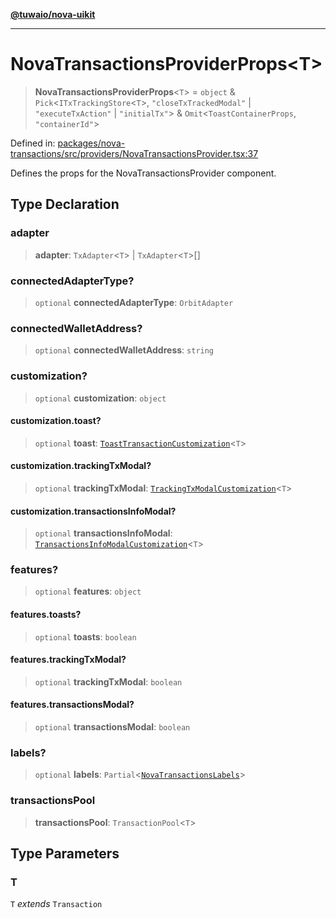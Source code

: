 [**@tuwaio/nova-uikit**](../../../../README.md)

***

# NovaTransactionsProviderProps\<T\>

> **NovaTransactionsProviderProps**\<`T`\> = `object` & `Pick`\<`ITxTrackingStore`\<`T`\>, `"closeTxTrackedModal"` \| `"executeTxAction"` \| `"initialTx"`\> & `Omit`\<`ToastContainerProps`, `"containerId"`\>

Defined in: [packages/nova-transactions/src/providers/NovaTransactionsProvider.tsx:37](https://github.com/TuwaIO/nova-uikit/blob/f2958e51326c67d41831eae4018ad5f8f6b2999f/packages/nova-transactions/src/providers/NovaTransactionsProvider.tsx#L37)

Defines the props for the NovaTransactionsProvider component.

## Type Declaration

### adapter

> **adapter**: `TxAdapter`\<`T`\> \| `TxAdapter`\<`T`\>[]

### connectedAdapterType?

> `optional` **connectedAdapterType**: `OrbitAdapter`

### connectedWalletAddress?

> `optional` **connectedWalletAddress**: `string`

### customization?

> `optional` **customization**: `object`

#### customization.toast?

> `optional` **toast**: [`ToastTransactionCustomization`](../../type-aliases/ToastTransactionCustomization.md)\<`T`\>

#### customization.trackingTxModal?

> `optional` **trackingTxModal**: [`TrackingTxModalCustomization`](../../type-aliases/TrackingTxModalCustomization.md)\<`T`\>

#### customization.transactionsInfoModal?

> `optional` **transactionsInfoModal**: [`TransactionsInfoModalCustomization`](../../type-aliases/TransactionsInfoModalCustomization.md)\<`T`\>

### features?

> `optional` **features**: `object`

#### features.toasts?

> `optional` **toasts**: `boolean`

#### features.trackingTxModal?

> `optional` **trackingTxModal**: `boolean`

#### features.transactionsModal?

> `optional` **transactionsModal**: `boolean`

### labels?

> `optional` **labels**: `Partial`\<[`NovaTransactionsLabels`](../../type-aliases/NovaTransactionsLabels.md)\>

### transactionsPool

> **transactionsPool**: `TransactionPool`\<`T`\>

## Type Parameters

### T

`T` *extends* `Transaction`

